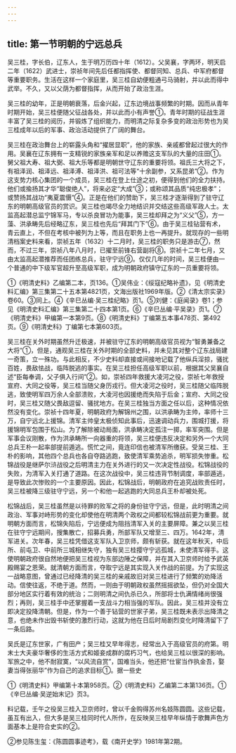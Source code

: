 ```yaml
---
---
---
```

title: 第一节明朝的宁远总兵
---



吴三桂，字长伯，辽东人，生于明万历四十年（1612）。父吴襄，字两环，明天启二年（1622）武进士，崇祯年间先后任都指挥使、都督同知、总兵、中军府都督等重要职务。生活在这样一个家庭里，吴三桂自幼便粗通弓马骑射，并以此而得中武举。不久，又以父荫为都督指挥，从而开始了政治生涯。

吴三桂的幼年，正是明朝衰落，后金兴起，辽东边境战事频繁的时期。因而从青年时期开始，吴三桂便随父征战各处，并以此而小有声誉①。青年时期的征战生涯丰富了吴三桂的阅历，并锻炼了组织能力，而明清之际复杂多变的政治形势也为吴三桂成年以后的军事、政治活动提供了广阔的舞台。

吴三桂在政治舞台上的崭露头角和“擢居显职”，他的家族、亲戚都曾起过很大的作用。吴襄在辽东拥有一支精锐的家族亲军和足以养赡这支军队的大量的庄田①。舅父祖大寿、祖大弼、祖大乐等都是明朝世守辽东的重要将领。祖氏三大将之下，有祖泽润、祖泽远、祖泽溥、祖泽洪、祖可法等“十余副参，又系昆弟”②。作为这支势力核心集团的一个成员，吴三桂在登上仕途之初，便得到他们的全力扶持。他们或揄扬其才华“聪俊绝人”，将来必定“大成”③；或称颂其品质“纯忠极孝”；或赞扬其战功“夷夏震慑”④。正是在他们的赞助下，吴三桂才逐渐得到了驻守辽东的明朝高级官员的赏识。吴三桂也竭尽全力地结识并交结这些高级军政人士。太监高起潜总监宁锦军马，专以杀良冒功为能事，吴三桂却拜之为“义父”⑤，方一藻、洪承畴先后经略辽东，吴三桂也先后“拜其门下”⑥。由于吴三桂钻营有术，青云直上，不但在考核中被列为上等，而且在职务上也一再提升。就现存的一些明清档案史料来看，崇祯五年（1632）十二月时，吴三桂的职务只是游击⑦，然而，不过三年，崇祯八年八月时，已擢至前锋右营副将⑧。崇祯十二年七月，又由太监高起潜推荐而任团练总兵，驻守宁远⑨。仅仅几年的时间，吴三桂便由一个普通的中下级军官超升至高级军职，成为明朝政府镇守辽东的一员重要将领。

①《明清史料》乙编第二本，页136。①吴伟业：《绥寇纪略补遗》，见《明清史料汇编》第三集第二十五本第4821页，文海出版社1969年版。②《清太宗实录》卷60。③同上。④《辛巳丛编·吴三桂纪略》页1。⑤刘健：《庭闻录》卷1；参见《明清史料汇编》第三集第二十四本第1页。⑥《辛巳丛编·平吴录》页1。⑦《明清史料》甲编第一本第9页。⑧《明清史料》丁编第五本事478页、第492页。⑨《明清史科》丁编第七本第603页。

吴三桂在关外时期虽然升迁极速，并被驻守辽东的明朝高级官员视为“智勇兼备之大将”①，但是，通观吴三桂在关外时期的全部史料，并未见其对整个辽东战局建一奇策，立一殊功。与此相反，不少史料却直接或间接地记载了他纵兵淫掠，骚扰百姓，畏敌怯战，临阵脱逃的事实。在吴三桂担任高级军职以前，根据其父吴襄自述“臣每奉调，父子俱入行间”②。如，崇祯四年救援大凌河之役，崇祯七年救授宣府、大同之役等，吴三桂当随父身历戎行。但大凌河之役时，吴三桂随父临阵脱逃，致使明军四万余人全部溃败，大凌河也因援绝而失陷于后金；宣府、大同之役时，吴三桂又随父畏敌逗留、骚扰地方。在吴三桂独当方面之任以后，这种情况依然没有变化。崇祯十四年夏，明朝政府为解锦州之围，以洪承畴为主帅，率师十三万，自宁远北上援锦。清军主帅皇太极侦知此事后，迅速调动兵力，围城打援，将援锦明军包围于松山。为了解除被动局面，洪承畴决定孤注一掷，率军突围。但是军事会议刚散，作为洪承畴所一向器重的将领，吴三桂便违反决定和另外一个大同总兵王朴一起率部提前遁逃。慌忙之间，竟连印信也被清军所缴获。受吴三桂、王朴的影响，其他四个总兵也各自夺路逃跑，致使清军乘势追杀，明军损失惨重。松锦战役是继萨尔浒战役之后明清主力在关外进行的又一次决定性战役。松锦战役的失败，为清军入关打通了道路。在这次战役中，吴三桂违背节制调度，率部遁逃，是导致此次惨败的一个主要原因。因此，松锦战后，明朝政府在追究战败责任时，吴三桂被降三级驻守宁远，另一个和他一起逃跑的大同总兵王朴却被处死。

松锦战后，吴三桂虽然是以待罪的败军之将的身份驻守宁远，但是，此时明清之间政治、军事对峙形势的变化却使他在明清两个政权之间都较松锦战前更为重要。就明朝方面而言，松锦失陷后，宁远便成为阻挡清军入关的主要屏障。兼之以吴三桂在驻守宁远期间，搜集散亡，招募兵勇，所部军队又增至三、四万。1642年，清军进关。次年春，吴三桂凭借这支军队入卫京师，颇有斩获。就在这年秋天，中后所、前屯卫、中前所三城相继失守，独有吴三桂撄守宁远孤城，未使清军得手。这使明朝政府很自然地便把吴三桂视为东部边陲之保障，并在其入卫京师时给予武英殿赐宴之恩荣。就清朝方面而言，夺取宁远是其实现入关作战的前提。为了实现这一战略意图，曾通过已经降清的吴三桂的亲戚故旧对吴三桂进行了频繁的劝降活动。信使往返，不绝于道。然而，一则由于明朝政权虽然摇摇欲坠，但仍对全国大部分地区实行着有效的统治；二则明清之间仇杀已久，所部将士仇满情绪尚很强烈；再则，吴三桂手中还掌握着一支战斗力相当强的军队。因此，吴三桂并没有立即决定投降清朝。但是，作为一个善于钻营的世家子弟，吴三桂既未表示出降清之意，也绝未作出毁书斩使的激烈行动，这就为他在日后时局剧烈变化时降清留下了一条后路。

吴氏是辽东世家，广有田产；吴三桂又早年得志，经常出入于高级官员的府第。明末士大夫豪华奢侈的生活方式和姬妾成群的腐朽习气，也给吴三桂以很深的影响。军旅之中，他不耐寂寞，“以风流自赏”，国难当头，他还把“仕宦当作执金吾，娶妻当得张丽华”作为自己的追求目标①。据一些史

①《明清史料》甲编第十本第958页。②《明清史料》乙编第二本第136页。①《辛巳丛编·吴逆始末记》页3。

料记载，壬午之役吴三桂入卫京师时，曾以千金购得苏州名妓陈圆圆。这些记载，虽互有出入，但大多是吴三桂同时代人所作，在反映吴三桂早年纵情于歌舞声色方面基本上是符合史实的②。

②参见陈生玺：《陈圆圆事迹考》，载《南开史学》1981年第2期。